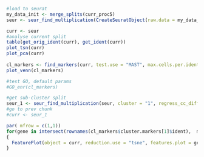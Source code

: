 
```{r}
#load to seurat
my_data_init <- merge_splits(curr_proc5)
seur <- seur_find_multiplication(CreateSeuratObject(raw.data = my_data_init), regress_cc_diff = T)
```

```{r}
curr <- seur
#analyse current split
table(get_orig_ident(curr), get_ident(curr))
plot_tsn(curr)
plot_pca(curr)
  
cl_markers <- find_markers(curr, test.use = "MAST", max.cells.per.ident = 100, logfc.threshold = 0.5, only.pos = T)
plot_venn(cl_markers)

#test GO, default params
#GO_enr(cl_markers)
```

```{r}
#get sub-cluster split
seur_1 <- seur_find_multiplication(seur, cluster = "1", regress_cc_diff = T)
#go to prev chunk
#curr <- seur_1

```



```{r}

par( mfrow = c(1,1))
for(gene in intersect(rownames(cl_markers$cluster.markers[1]$ident),  markers))
{
  FeaturePlot(object = curr, reduction.use = "tsne", features.plot = gene, cols.use = c("red", "green"))
}

```



